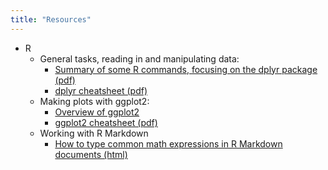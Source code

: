 ```yaml
---
title: "Resources"
---
```


 * R
    * General tasks, reading in and manipulating data:
        * [Summary of some R commands, focusing on the dplyr package (pdf)](resources/R/r_overview.pdf)
        * [dplyr cheatsheet (pdf)](https://github.com/rstudio/cheatsheets/raw/master/data-transformation.pdf)
    * Making plots with ggplot2:
        * [Overview of ggplot2](resources/R/ggplot2_overview.pdf)
        * [ggplot2 cheatsheet (pdf)](https://github.com/rstudio/cheatsheets/raw/master/data-visualization-2.1.pdf)
    * Working with R Markdown
        * [How to type common math expressions in R Markdown documents (html)](resources/R/MathinRmd.html)